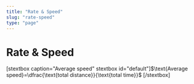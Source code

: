 ```yaml
---
title: "Rate & Speed"
slug: "rate-speed"
type: "page"
---
```


# Rate & Speed
[stextbox caption="Average speed" stextbox id="default"]$\text{Average speed}=\dfrac{\text{total distance}}{\text{total time}}$
[/stextbox]